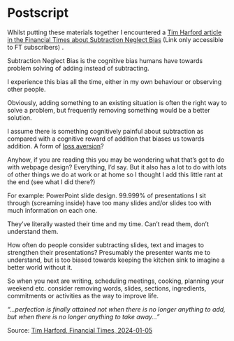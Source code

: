 # Postscript {#sec-postscript .unnumbered}

Whilst putting these materials together I encountered a [Tim Harford article in the Financial Times about Subtraction Neglect Bias](https://www.ft.com/content/eb616ad3-e680-4161-9e20-53c4607cb609) (Link only accessible to FT subscribers) .

Subtraction Neglect Bias is the cognitive bias humans have towards problem solving of adding instead of subtracting.

I experience this bias all the time, either in my own behaviour or observing other people.

Obviously, adding something to an existing situation is often the right way to solve a problem, but frequently removing something would be a better solution.

I assume there is something cognitively painful about subtraction as compared with a cognitive reward of addition that biases us towards addition. A form of [loss aversion](https://en.wikipedia.org/wiki/Loss_aversion)?

Anyhow, if you are reading this you may be wondering what that's got to do with webpage design? Everything, I'd say. But it also has a lot to do with lots of other things we do at work or at home so I thought I add this little rant at the end (see what I did there?)

For example: PowerPoint slide design. 99.999% of presentations I sit through (screaming inside) have too many slides and/or slides too with much information on each one.

They've literally wasted their time and my time. Can't read them, don't understand them.

How often do people consider subtracting slides, text and images to strengthen their presentations? Presumably the presenter wants me to understand, but is too biased towards keeping the kitchen sink to imagine a better world without it.

So when you next are writing, scheduling meetings, cooking, planning your weekend etc. consider removing words, slides, sections, ingredients, commitments or activities as the way to improve life.

::: {.callout-tip title="Antoine de Saint-Exupéry, 1939" icon="true" appearance="simple"}
*"...perfection is finally attained not when there is no longer anything to add, but when there is no longer anything to take away..."*

Source: [Tim Harford, Financial Times, 2024-01-05](https://www.ft.com/content/eb616ad3-e680-4161-9e20-53c4607cb609)
:::
